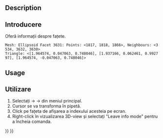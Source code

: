 <languages/>

{{Docnav
|[[Mesh_Evaluation|Evaluation]]
|[[Mesh_CurvatureInfo|CurvatureInfo]]
|[[Mesh_Workbench|Mesh]]
|IconL=Mesh_Evaluation.svg
|IconR=Mesh_CurvatureInfo.svg
|IconC=Workbench_Mesh.svg
}}

<div class="mw-translate-fuzzy">
{{GuiCommand|Name=Mesh_EvaluateFacet|MenuLocation=Meshes → Analyze → Face info|Workbenches=[[Mesh Workbench|Mesh]]|Shortcut=|SeeAlso=}}
</div>

==Description==

<div class="mw-translate-fuzzy">
==Introducere==
Oferă informații despre fațete.
</div>

 Mesh: Ellipsoid Facet 3631: Points: <1817, 1818, 1866>, Neighbours: <3534, 3632, 3630>
 Triangle: <[1.964574, 0.047063, 0.748046], [1.937166, 0.062461, 0.992797], [1.964574, -0.047063, 0.748046]>
{{Caption|Example of the information displayed in the Report View}}

==Usage==

<div class="mw-translate-fuzzy">
==Utilizare==
#Selectați {{KEY| Meshes}}  →  {{KEY| Analyze}}   →  {{KEY| Face info}} din meniul principal.
#Cursor se va transforma în pipetă.
#Click pe fațeta de afișarea a indexului acesteia pe ecran.
#Right-click în vizualizarea 3D-view și selectați "Leave info mode" pentru a încheia comanda.
</div>


{{Docnav
|[[Mesh_Evaluation|Evaluation]]
|[[Mesh_CurvatureInfo|CurvatureInfo]]
|[[Mesh_Workbench|Mesh]]
|IconL=Mesh_Evaluation.svg
|IconR=Mesh_CurvatureInfo.svg
|IconC=Workbench_Mesh.svg
}}

{{Mesh Tools navi{{#translation:}}}}
{{Userdocnavi{{#translation:}}}}
{{clear}}